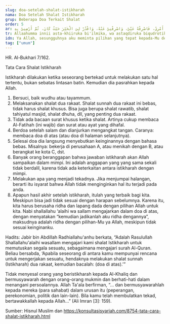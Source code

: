 ```yaml
---
slug: doa-setelah-shalat-istikharah
nama: Doa Setelah Shalat Istikharah
grup: Beberapa Doa Terkait Shalat
order: 5
ar: اَللَّهُمَّ إِنِّيْ أَسْتَخِيْرُكَ بِعِلْمِكَ، وَأَسْتَقْدِرُكَ بِقُدْرَتِكَ، وَأَسْأَلُكَ مِنْ فَضْلِكَ الْعَظِيْمِ، فَإِنَّكَ تَقْدِرُ وَلاَ أَقْدِرُ، وَتَعْلَمُ وَلاَ أَعْلَمُ، وَأَنْتَ عَلاَّمُ الْغُيُوْبِ، اَللَّهُمَّ إِنْ كُنْتَ تَعْلَمُ أَنَّ هَـٰذَا اْلأَمْرَ خَيْرٌ لِيْ فِيْ دِيْنِيْ، وَمَعَاشِيْ، وَعَاقِبَةِ أَمْرِيْ، فَاقْدُرْهُ لِيْ، وَيَسِّرْهُ لِيْ، ثُمَّ بَارِكْ لِيْ فِيْهِ، وَإِنْ كُنْتَ تَعْلَمُ أَنَّ هَـٰذَا اْلأَمْرَ شَرٌّ لِيْ فِيْ دِيْنِيْ، وَمَعَاشِيْ، وَعَاقِبَةِ أَمْرِيْ، فَاصْرِفْهُ عَنِّيْ، وَاصْرِفْنِيْ عَنْهُ، وَاقْدُرْ لِيَ الْخَيْرَ حَيْثُ كَانَ، ثُمَّ أَرْضِنِيْ بِهِ
tr: Allaahumma innii asta-khiiruka bi'ilmika, wa astaqdiruka biqudrotika, wa as-aluka min fadh-likal 'azhiim, fa-innaka taqdiru wa laa aqdiru, wa ta'lamu wa laa a'lamu, wa anta 'allaamul ghuyuub. Allaahumma in kunta ta'lamu anna haadzal amro khoirun lii fii diinii, wa ma'aasyii, wa 'aaqibati amrii, faqdurhu lii, wa yassirhu lii, tsumma baarik lii fiihi, wa in kunta ta'lamu anna haadzal amro syarrun lii fii diinii, wa ma'aasyii, wa 'aaqibati amrii, fash-rif-hu 'annii, wash-rifnii 'anhu, waqdur liyal khoiro haitsu kaana, tsumma ardhinii bih.
idn: Ya Allah, sesungguhnya aku meminta pilihan yang tepat kepada-Mu dengan ilmu-Mu, aku mohon kekuasaan-Mu (untuk mengatasi persoalanku) dengan kemahakuasaan-Mu, dan aku mohon anugerah-Mu Yang Maha Agung. Sesungguhnya Engkau Mahakuasa sedang aku tidak kuasa, Engkau mengetahui sedang aku tidak mengetahui, dan Engkau Maha Mengetahui hal yang gaib. Ya Allah, jika Engkau mengetahui bahwa urusan ini baik untuk agama, kehidupan dan akhir urusanku, maka takdirkanlah ia untukku, mudahkan ia untukku, kemudian berkahilah ia untukku. Tapi jika Engkau mengetahui bahwa urusan ini buruk untuk agama, kehidupan dan akhir urusanku, maka jauhkan ia dariku, dan jauhkan aku darinya. Takdirkanlah yang terbaik untukku di mana pun itu, kemudian jadikanlah aku ridha dengannya.
tag: ["umum"]
---
```


HR. Al-Bukhari 7/162.

Tata Cara Shalat Istikharah

Istikharah dilakukan ketika seseorang bertekad untuk melakukan satu hal tertentu, bukan sebatas lintasan batin. Kemudian dia pasrahkan kepada Allah.

1. Bersuci, baik wudhu atau tayammum.
2. Melaksanakan shalat dua rakaat. Shalat sunnah dua rakaat ini bebas, tidak harus shalat khusus. Bisa juga berupa shalat rawatib, shalat tahiyatul masjid, shalat dhuha, dll, yang penting dua rakaat.
3. Tidak ada bacaan surat khusus ketika shalat. Artinya cukup membaca Al-Fatihah (ini wajib) dan surat atau ayat yang dihafal.
4. Berdoa setelah salam dan dianjurkan mengangkat tangan. Caranya: membaca doa di atas (atau doa di halaman selanjutnya).
5. Selesai doa dia langsung menyebutkan keinginannya dengan bahasa bebas. Misalnya: bekerja di perusahaan A, atau menikah dengan B, atau berangkat ke kota C, dst.
6. Banyak orang beranggapan bahwa jawaban istikharah akan Allah sampaikan dalam mimpi. Ini adalah anggapan yang yang sama sekali tidak berdalil, karena tidak ada keterkaitan antara istikharah dengan mimpi.
7. Melakukan apa yang menjadi tekadnya. Jika menjumpai halangan, berarti itu isyarat bahwa Allah tidak menginginkan hal itu terjadi pada anda.
8. Apapun hasil akhir setelah istikharah, itulah yang terbaik bagi kita. Meskipun bisa jadi tidak sesuai dengan harapan sebelumnya. Karena itu, kita harus berusaha ridha dan lapang dada dengan pilihan Allah untuk kita. Nabi shallallahu ‘alaihi wa sallam mengajarkan dalam doa di atas, dengan menyatakan “kemudian jadikanlah aku ridha dengannya”, maksudnya adalah ridha dengan pilihan-Mu ya Allah, meskipun tidak sesuai keinginanku.

Hadits:
Jabir bin Abdillah Radhiallahu'anhu berkata, “Adalah Rasulullah Shallallahu'alaihi wasallam mengajari kami shalat Istikharah untuk memutuskan segala sesuatu, sebagaimana mengajari surah Al-Quran. Beliau bersabda, ‘Apabila seseorang di antara kamu mempunyai rencana untuk mengerjakan sesuatu, hendaknya melakukan shalat sunnah (Istikharah) dua rakaat, kemudian bacalah: (doa di atas).’”

Tidak menyesal orang yang beristikharah kepada Al-Khaliq dan bermusyawarah dengan orang-orang mukmin dan berhati-hati dalam menangani persoalannya. Allah Ta'ala berfirman, “… dan bermusyawarahlah kepada mereka (para sahabat) dalam urusan itu (peperangan, perekonomian, politik dan lain-lain). Bila kamu telah membulatkan tekad, bertawakkallah kepada Allah…” (Ali Imran [3]: 159).


Sumber: Hisnul Muslim dan https://konsultasisyariah.com/8754-tata-cara-shalat-istikharah.html
